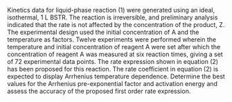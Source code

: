 Kinetics data for liquid-phase reaction (1) were generated using an ideal, isothermal, 1 L BSTR. The reaction is irreversible, and preliminary analysis indicated that the rate is not affected by the concentration of the product, Z. The experimental design used the initial concentration of A and the temperature as factors. Twelve experiments were performed wherein the temperature and initial concentration of reagent A were set after which the concentration of reagent A was measured at six reaction times, giving a set of 72 experimental data points. The rate expression shown in equation (2) has been proposed for this reaction. The rate coefficient in equation (2) is expected to display Arrhenius temperature dependence. Determine the best values for the Arrhenius pre-exponential factor and activation energy and assess the accuracy of the proposed first order rate expression.
